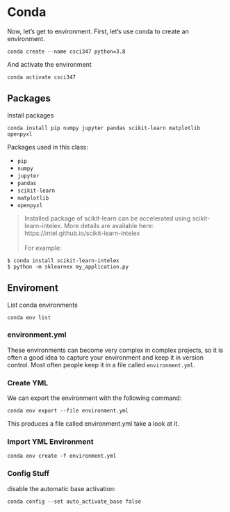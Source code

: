 # Conda

Now, let's get to environment. First, let's use conda to create an environment.

    conda create --name csci347 python=3.8

And activate the environment

    conda activate csci347

## Packages

Install packages

    conda install pip numpy jupyter pandas scikit-learn matplotlib openpyxl

Packages used in this class:

- `pip`
- `numpy`
- `jupyter`
- `pandas`
- `scikit-learn`
- `matplotlib`
- `openpyxl`

> Installed package of scikit-learn can be accelerated using scikit-learn-intelex.
    More details are available here: https://intel.github.io/scikit-learn-intelex
    <br><br>For example:

    $ conda install scikit-learn-intelex
    $ python -m sklearnex my_application.py

## Enviroment

List conda environments

    conda env list

### environment.yml

These environments can become very complex in complex projects, so it is often a good idea to capture your environment and keep it in version control. Most often people keep it in a file called `environment.yml`.

### Create YML

We can export the environment with the following command:

    conda env export --file environment.yml

This produces a file called environment.yml take a look at it.

### Import YML Environment

    conda env create -f environment.yml
    
### Config Stuff

disable the automatic base activation:

    conda config --set auto_activate_base false

